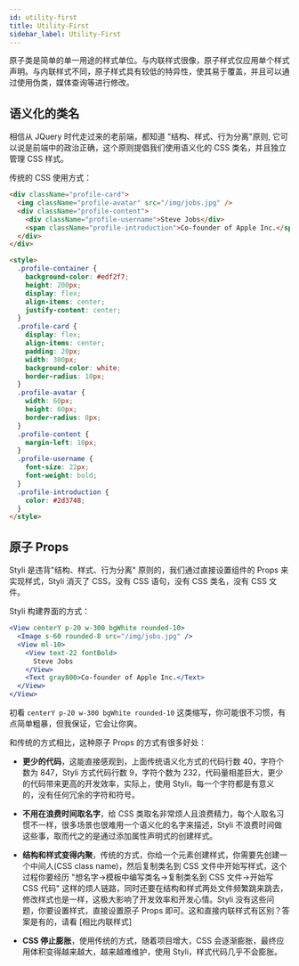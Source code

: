 ```yaml
---
id: utility-first
title: Utility-First
sidebar_label: Utility-First
---
```


原子类是简单的单一用途的样式单位。与内联样式很像，原子样式仅应用单个样式声明。与内联样式不同，原子样式具有较低的特异性，使其易于覆盖，并且可以通过使用伪类，媒体查询等进行修改。

## 语义化的类名

相信从 JQuery 时代走过来的老前端，都知道 "结构、样式、行为分离"原则, 它可以说是前端中的政治正确，这个原则提倡我们使用语义化的 CSS 类名，并且独立管理 CSS 样式。

传统的 CSS 使用方式：

<UtilityFirstRaw />

```html
<div className="profile-card">
  <img className="profile-avatar" src="/img/jobs.jpg" />
  <div className="profile-content">
    <div className="profile-username">Steve Jobs</div>
    <span className="profile-introduction">Co-founder of Apple Inc.</span>
  </div>
</div>

<style>
  .profile-container {
    background-color: #edf2f7;
    height: 200px;
    display: flex;
    align-items: center;
    justify-content: center;
  }
  .profile-card {
    display: flex;
    align-items: center;
    padding: 20px;
    width: 300px;
    background-color: white;
    border-radius: 10px;
  }
  .profile-avatar {
    width: 60px;
    height: 60px;
    border-radius: 8px;
  }
  .profile-content {
    margin-left: 10px;
  }
  .profile-username {
    font-size: 22px;
    font-weight: bold;
  }
  .profile-introduction {
    color: #2d3748;
  }
</style>
```

## 原子 Props

Styli 是违背"结构、样式、行为分离" 原则的，我们通过直接设置组件的 Props 来实现样式，Styli 消灭了 CSS，没有 CSS 语句，没有 CSS 类名，没有 CSS 文件。

Styli 构建界面的方式：

<UtilityFirstStyli />

```jsx
<View centerY p-20 w-300 bgWhite rounded-10>
  <Image s-60 rounded-8 src="/img/jobs.jpg" />
  <View ml-10>
    <View text-22 fontBold>
      Steve Jobs
    </View>
    <Text gray800>Co-founder of Apple Inc.</Text>
  </View>
</View>
```

初看 `centerY p-20 w-300 bgWhite rounded-10` 这类缩写，你可能很不习惯，有点简单粗暴，但我保证，它会让你爽。

和传统的方式相比，这种原子 Props 的方式有很多好处：

- **更少的代码**，这能直接感观到，上面传统语义化方式的代码行数 40，字符个数为 847，Styli 方式代码行数 9，字符个数为 232，代码量相差巨大，更少的代码带来更高的开发效率，实际上，使用 Styli，每一个字符都是有意义的，没有任何冗余的字符和符号。

- **不用在浪费时间取名字**，给 CSS 类取名非常烦人且浪费精力，每个人取名习惯不一样，很多场景也很难用一个语义化的名字来描述，Styli 不浪费时间做这些事，取而代之的是通过添加属性声明式的创建样式。

- **结构和样式变得内聚**，传统的方式，你给一个元素创建样式，你需要先创建一个中间人(CSS class name)，然后复制类名到 CSS 文件中开始写样式，这个过程你要经历 "想名字->模板中编写类名->复制类名到 CSS 文件->开始写 CSS 代码" 这样的烦人链路，同时还要在结构和样式两处文件频繁跳来跳去，修改样式也是一样，这极大影响了开发效率和开发心情。Styli 没有这些问题，你要设置样式，直接设置原子 Props 即可。这和直接内联样式有区别？答案是有的，请看 [相比内联样式]

- **CSS 停止膨胀**，使用传统的方式，随着项目增大，CSS 会逐渐膨胀，最终应用体积变得越来越大，越来越难维护，使用 Styli，样式代码几乎不会膨胀。
